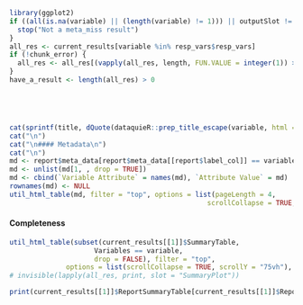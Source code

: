 ```r
library(ggplot2)
if ((all(is.na(variable) || (length(variable) != 1))) || outputSlot != "") {
  stop("Not a meta_miss result")
}
all_res <- current_results[variable %in% resp_vars$resp_vars]
if (!chunk_error) {
  all_res <- all_res[(vapply(all_res, length, FUN.VALUE = integer(1)) > 0)]
}
have_a_result <- length(all_res) > 0
```
::: {style="height: 3em;"}
:::
```r
cat(sprintf(title, dQuote(dataquieR::prep_title_escape(variable, html = FALSE))))
cat("\n")
cat("\n#### Metadata\n")
cat("\n")
md <- report$meta_data[report$meta_data[[report$label_col]] == variable, , drop = FALSE]
md <- unlist(md[1, , drop = TRUE])
md <- cbind(`Variable Attribute` = names(md), `Attribute Value` = md)
rownames(md) <- NULL
util_html_table(md, filter = "top", options = list(pageLength = 4,
                                                 scrollCollapse = TRUE, scrollY = "75vh"), output_format = "RMD") # nrow(md)))
```

#### Completeness

```r
util_html_table(subset(current_results[[1]]$SummaryTable, 
                     Variables == variable,
                     drop = FALSE), filter = "top", 
              options = list(scrollCollapse = TRUE, scrollY = "75vh"), output_format = "RMD")
# invisible(lapply(all_res, print, slot = "SummaryPlot"))
```

```r
print(current_results[[1]]$ReportSummaryTable[current_results[[1]]$ReportSummaryTable$Variables == variable, , FALSE], dt = TRUE)
```

